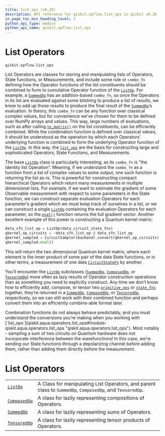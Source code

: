 ```yaml
---
title: list_ops (v0.26)
description: API reference for qiskit.opflow.list_ops in qiskit v0.26
in_page_toc_min_heading_level: 2
python_api_type: module
python_api_name: qiskit.opflow.list_ops
---
```


<span id="module-qiskit.opflow.list_ops" />

<span id="qiskit-opflow-list-ops" />

<span id="list-operators-qiskit-opflow-list-ops" />

# List Operators

`qiskit.opflow.list_ops`

List Operators are classes for storing and manipulating lists of Operators, State functions, or Measurements, and include some rule or `combo_fn` defining how the Operator functions of the list constituents should be combined to form to cumulative Operator function of the [`ListOp`](qiskit.opflow.list_ops.ListOp "qiskit.opflow.list_ops.ListOp"). For example, a [`SummedOp`](qiskit.opflow.list_ops.SummedOp "qiskit.opflow.list_ops.SummedOp") has an addition-based `combo_fn`, so once the Operators in its list are evaluated against some bitstring to produce a list of results, we know to add up those results to produce the final result of the [`SummedOp`](qiskit.opflow.list_ops.SummedOp "qiskit.opflow.list_ops.SummedOp")’s evaluation. In theory, this `combo_fn` can be any function over classical complex values, but for convenience we’ve chosen for them to be defined over NumPy arrays and values. This way, large numbers of evaluations, such as after calling [`to_matrix()`](qiskit.opflow.list_ops.ListOp#to_matrix "qiskit.opflow.list_ops.ListOp.to_matrix") on the list constituents, can be efficiently combined. While the combination function is defined over classical values, it should be understood as the operation by which each Operators’ underlying function is combined to form the underlying Operator function of the [`ListOp`](qiskit.opflow.list_ops.ListOp "qiskit.opflow.list_ops.ListOp"). In this way, the [`list_ops`](qiskit.aqua.operators.list_ops#module-qiskit.aqua.operators.list_ops "qiskit.aqua.operators.list_ops") are the basis for constructing large and sophisticated Operators, State Functions, and Measurements.

The base [`ListOp`](qiskit.opflow.list_ops.ListOp "qiskit.opflow.list_ops.ListOp") class is particularly interesting, as its `combo_fn` is “the identity list Operation”. Meaning, if we understand the `combo_fn` as a function from a list of complex values to some output, one such function is returning the list as-is. This is powerful for constructing compact hierarchical Operators which return many measurements in multiple dimensional lists. For example, if we want to estimate the gradient of some Observable measurement with respect to some parameters in the State function, we can construct separate evaluation Operators for each parameter’s gradient which we must keep track of ourselves in a list, or we can construct a single [`ListOp`](qiskit.opflow.list_ops.ListOp "qiskit.opflow.list_ops.ListOp") containing the evaluation Operators for each parameter, so the [`eval()`](qiskit.opflow.list_ops.ListOp#eval "qiskit.opflow.list_ops.ListOp.eval") function returns the full gradient vector. Another excellent example of this power is constructing a Quantum kernel matrix:

```python
data_sfn_list_op = ListOp(data_circuit_state_fns)
qkernel_op_circuits = ~data_sfn_list_op @ data_sfn_list_op
qkernel_sampled = CircuitSampler(backend).convert(qkernel_op_circuits)
qkernel_sampled.eval()
```

This will return the two dimensional Quantum kernel matrix, where each element is the inner product of some pair of the data State functions, or in other terms, a measurement of one data [`CircuitStateFn`](qiskit.aqua.operators.state_fns.CircuitStateFn "qiskit.aqua.operators.state_fns.CircuitStateFn") by another.

You’ll encounter the [`ListOp`](qiskit.opflow.list_ops.ListOp "qiskit.opflow.list_ops.ListOp") subclasses ([`SummedOp`](qiskit.opflow.list_ops.SummedOp "qiskit.opflow.list_ops.SummedOp"), [`ComposedOp`](qiskit.opflow.list_ops.ComposedOp "qiskit.opflow.list_ops.ComposedOp"), or [`TensoredOp`](qiskit.opflow.list_ops.TensoredOp "qiskit.opflow.list_ops.TensoredOp")) more often as lazy results of Operator construction operations than as something you need to explicitly construct. Any time we don’t know how to efficiently add, compose, or tensor two [`primitive_ops`](qiskit.aqua.operators.primitive_ops#module-qiskit.aqua.operators.primitive_ops "qiskit.aqua.operators.primitive_ops") or [`state_fns`](qiskit.aqua.operators.state_fns#module-qiskit.aqua.operators.state_fns "qiskit.aqua.operators.state_fns") together, they’re returned in a [`SummedOp`](qiskit.opflow.list_ops.SummedOp "qiskit.opflow.list_ops.SummedOp"), [`ComposedOp`](qiskit.opflow.list_ops.ComposedOp "qiskit.opflow.list_ops.ComposedOp"), or [`TensoredOp`](qiskit.opflow.list_ops.TensoredOp "qiskit.opflow.list_ops.TensoredOp"), respectively, so we can still work with their combined function and perhaps convert them into an efficiently combine-able format later.

<Admonition title="Note" type="note">
  Combination functions do not always behave predictably, and you must understand the conversions you’re making when you working with [`list_ops`](qiskit.aqua.operators.list_ops#module-qiskit.aqua.operators.list_ops "qiskit.aqua.operators.list_ops"). Most notably - sampling a sum of two circuits on Quantum hardware does not incorporate interference between the wavefunctions! In this case, we’re sending our State functions through a depolarizing channel before adding them, rather than adding them directly before the measurement.
</Admonition>

# List Operators

|                                                                                       |                                                                                                          |
| ------------------------------------------------------------------------------------- | -------------------------------------------------------------------------------------------------------- |
| [`ListOp`](qiskit.opflow.list_ops.ListOp "qiskit.opflow.list_ops.ListOp")             | A Class for manipulating List Operators, and parent class to `SummedOp`, `ComposedOp`, and `TensoredOp`. |
| [`ComposedOp`](qiskit.opflow.list_ops.ComposedOp "qiskit.opflow.list_ops.ComposedOp") | A class for lazily representing compositions of Operators.                                               |
| [`SummedOp`](qiskit.opflow.list_ops.SummedOp "qiskit.opflow.list_ops.SummedOp")       | A class for lazily representing sums of Operators.                                                       |
| [`TensoredOp`](qiskit.opflow.list_ops.TensoredOp "qiskit.opflow.list_ops.TensoredOp") | A class for lazily representing tensor products of Operators.                                            |


